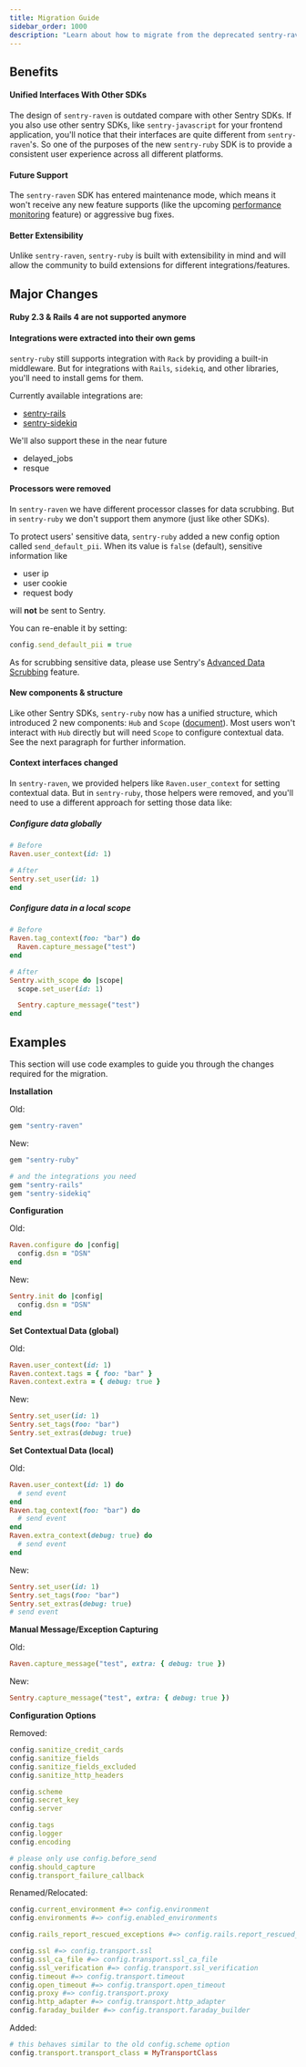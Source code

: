 ```yaml
---
title: Migration Guide
sidebar_order: 1000
description: "Learn about how to migrate from the deprecated sentry-raven SDK."
---
```


## Benefits

#### Unified Interfaces With Other SDKs

The design of `sentry-raven` is outdated compare with other Sentry SDKs. If you also use other sentry SDKs, like `sentry-javascript` for your frontend application, you'll notice that their interfaces are quite different from `sentry-raven`'s. So one of the purposes of the new `sentry-ruby` SDK is to provide a consistent user experience across all different platforms.

#### Future Support

The `sentry-raven` SDK has entered maintenance mode, which means it won't receive any new feature supports (like the upcoming [performance monitoring](https://docs.sentry.io/product/performance/) feature) or aggressive bug fixes.

#### Better Extensibility

Unlike `sentry-raven`, `sentry-ruby` is built with extensibility in mind and will allow the community to build extensions for different integrations/features.

## Major Changes

#### Ruby 2.3 & Rails 4 are not supported anymore

#### Integrations were extracted into their own gems

`sentry-ruby` still supports integration with `Rack` by providing a built-in middleware. But for integrations with `Rails`, `sidekiq`, and other libraries, you'll need to install gems for them.

Currently available integrations are:
- [sentry-rails](https://github.com/getsentry/sentry-ruby/tree/master/sentry-rails)
- [sentry-sidekiq](https://github.com/getsentry/sentry-ruby/tree/master/sentry-sidekiq)

We'll also support these in the near future
- delayed_jobs
- resque

#### Processors were removed

In `sentry-raven` we have different processor classes for data scrubbing. But in `sentry-ruby` we don't support them anymore (just like other SDKs).

To protect users' sensitive data, `sentry-ruby` added a new config option called `send_default_pii`. When its value is `false` (default), sensitive information like

- user ip
- user cookie
- request body

will **not** be sent to Sentry.

You can re-enable it by setting:

```ruby
config.send_default_pii = true
```

As for scrubbing sensitive data, please use Sentry's [Advanced Data Scrubbing](https://docs.sentry.io/product/data-management-settings/advanced-datascrubbing/) feature.

#### New components & structure

Like other Sentry SDKs, `sentry-ruby` now has a unified structure, which introduced 2 new components: `Hub` and `Scope` ([document](https://docs.sentry.io/platforms/ruby/enriching-events/scopes/)). Most users won't interact with `Hub` directly but will need `Scope` to configure contextual data. See the next paragraph for further information.

#### Context interfaces changed

In `sentry-raven`, we provided helpers like `Raven.user_context` for setting contextual data. But in `sentry-ruby`, those helpers were removed, and you'll need to use a different approach for setting those data like:


##### Configure data globally

```ruby
# Before
Raven.user_context(id: 1)

# After
Sentry.set_user(id: 1)
end
```

##### Configure data in a local scope

```ruby
# Before
Raven.tag_context(foo: "bar") do
  Raven.capture_message("test")
end

# After
Sentry.with_scope do |scope|
  scope.set_user(id: 1)

  Sentry.capture_message("test")
end
```

## Examples

This section will use code examples to guide you through the changes required for the migration.

**Installation**

Old:

```ruby
gem "sentry-raven"
```

New:

```ruby
gem "sentry-ruby"

# and the integrations you need
gem "sentry-rails"
gem "sentry-sidekiq"
```

**Configuration**

Old:

```ruby
Raven.configure do |config|
  config.dsn = "DSN"
end
```

New:

```ruby
Sentry.init do |config|
  config.dsn = "DSN"
end
```

**Set Contextual Data (global)**

Old:

```ruby
Raven.user_context(id: 1)
Raven.context.tags = { foo: "bar" }
Raven.context.extra = { debug: true }
```

New:

```ruby
Sentry.set_user(id: 1)
Sentry.set_tags(foo: "bar")
Sentry.set_extras(debug: true)
```

**Set Contextual Data (local)**

Old:

```ruby
Raven.user_context(id: 1) do
  # send event
end
Raven.tag_context(foo: "bar") do
  # send event
end
Raven.extra_context(debug: true) do
  # send event
end
```

New:

```ruby
Sentry.set_user(id: 1)
Sentry.set_tags(foo: "bar")
Sentry.set_extras(debug: true)
# send event
```


**Manual Message/Exception Capturing**

Old:

```ruby
Raven.capture_message("test", extra: { debug: true })
```

New:

```ruby
Sentry.capture_message("test", extra: { debug: true })
```

**Configuration Options**

Removed:
```ruby
config.sanitize_credit_cards
config.sanitize_fields
config.sanitize_fields_excluded
config.sanitize_http_headers

config.scheme
config.secret_key
config.server

config.tags
config.logger
config.encoding

# please only use config.before_send
config.should_capture
config.transport_failure_callback
```

Renamed/Relocated:

```ruby
config.current_environment #=> config.environment
config.environments #=> config.enabled_environments

config.rails_report_rescued_exceptions #=> config.rails.report_rescued_exceptions with sentry-rails installed

config.ssl #=> config.transport.ssl
config.ssl_ca_file #=> config.transport.ssl_ca_file
config.ssl_verification #=> config.transport.ssl_verification
config.timeout #=> config.transport.timeout
config.open_timeout #=> config.transport.open_timeout
config.proxy #=> config.transport.proxy
config.http_adapter #=> config.transport.http_adapter
config.faraday_builder #=> config.transport.faraday_builder
```

Added:

```ruby
# this behaves similar to the old config.scheme option
config.transport.transport_class = MyTransportClass
```
